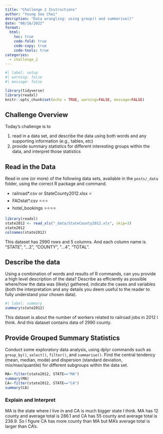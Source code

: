 ```yaml
---
title: "Challenge 2 Instructions"
author: "Young Soo Choi"
desription: "Data wrangling: using group() and summarise()"
date: "08/16/2022"
format:
  html:
    toc: true
    code-fold: true
    code-copy: true
    code-tools: true
categories:
  - challenge_2
---
```


```r
#| label: setup
#| warning: false
#| message: false

library(tidyverse)
library(readxl)
knitr::opts_chunk$set(echo = TRUE, warning=FALSE, message=FALSE)
```

## Challenge Overview

Today's challenge is to

1)  read in a data set, and describe the data using both words and any supporting information (e.g., tables, etc)
2)  provide summary statistics for different interesting groups within the data, and interpret those statistics

## Read in the Data

Read in one (or more) of the following data sets, available in the `posts/_data` folder, using the correct R package and command.

-   railroad\*.csv or StateCounty2012.xlsx ⭐
-   FAOstat\*.csv ⭐⭐⭐
-   hotel_bookings ⭐⭐⭐⭐

```r
library(readxl)
state2012 <- read_xls("_data/StateCounty2012.xls", skip=3)
state2012
colnames(state2012)
```

This dataset has 2990 rows and 5 columns. And each column name is "STATE", "...2", "COUNTY", "...4", "TOTAL".

## Describe the data

Using a combination of words and results of R commands, can you provide a high level description of the data? Describe as efficiently as possible where/how the data was (likely) gathered, indicate the cases and variables (both the interpretation and any details you deem useful to the reader to fully understand your chosen data).

```r
#| label: summary
summary(state2012)
```

This dataset is about the number of workers related to railroad jobs in 2012 I think. And this dataset contains data of 2990 county.


## Provide Grouped Summary Statistics

Conduct some exploratory data analysis, using dplyr commands such as `group_by()`, `select()`, `filter()`, and `summarise()`. Find the central tendency (mean, median, mode) and dispersion (standard deviation, mix/max/quantile) for different subgroups within the data set.
```r
MA<-filter(state2012, STATE=="MA")
summary(MA)
CA<-filter(state2012, STATE=="CA")
summary(CA)

```

### Explain and Interpret

MA is the state where I live in and CA is much bigger state I think. MA has 12 county and average total is 286.1 and CA has 55 county and average total is 238.9. So I figure CA has more county than MA but MA's average total is larger than CA's.
